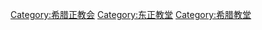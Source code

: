 {{Commons category|Greek Orthodox churches}}

[[Category:希腊正教会|Category:希腊正教会]]
[[Category:东正教堂‎|Category:东正教堂‎]]
[[Category:希腊教堂|Category:希腊教堂]]